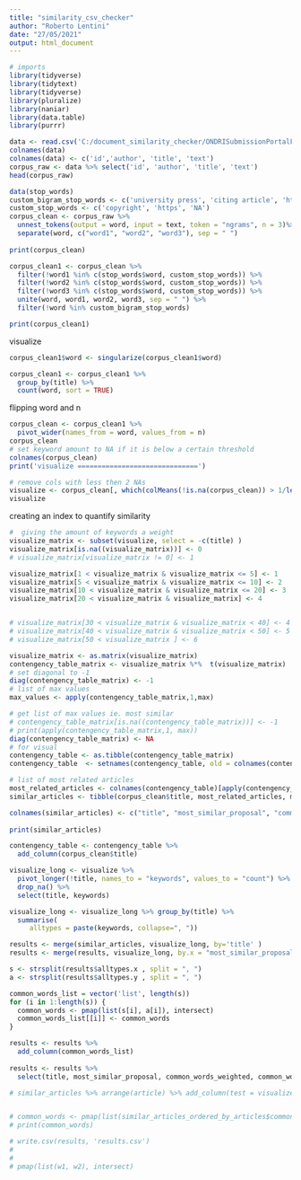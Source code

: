 ```yaml
---
title: "similarity_csv_checker"
author: "Roberto Lentini"
date: "27/05/2021"
output: html_document
---
```

```r
# imports
library(tidyverse)
library(tidytext)
library(tidyverse)
library(pluralize)
library(naniar)
library(data.table)
library(purrr)
```

```r
data <- read.csv('C:/document_similarity_checker/ONDRISubmissionPortalFullList .csv')
colnames(data)
colnames(data) <- c('id','author', 'title', 'text')
corpus_raw <- data %>% select('id', 'author', 'title', 'text')
head(corpus_raw)
```

```r
data(stop_words)
custom_bigram_stop_words <- c('university press', 'citing article', 'https www.tandfonline.com')
custom_stop_words <- c('copyright', 'https', 'NA')
corpus_clean <- corpus_raw %>%
  unnest_tokens(output = word, input = text, token = "ngrams", n = 3)%>%
  separate(word, c("word1", "word2", "word3"), sep = " ")
  
print(corpus_clean)

corpus_clean1 <- corpus_clean %>%
  filter(!word1 %in% c(stop_words$word, custom_stop_words)) %>%
  filter(!word2 %in% c(stop_words$word, custom_stop_words)) %>% 
  filter(!word3 %in% c(stop_words$word, custom_stop_words)) %>%
  unite(word, word1, word2, word3, sep = " ") %>%
  filter(!word %in% custom_bigram_stop_words)

print(corpus_clean1)
```
visualize
```r

corpus_clean1$word <- singularize(corpus_clean1$word)

corpus_clean1 <- corpus_clean1 %>%
  group_by(title) %>%
  count(word, sort = TRUE) 
```

flipping word and n
```r
corpus_clean <- corpus_clean1 %>%
  pivot_wider(names_from = word, values_from = n)
corpus_clean
# set keyword amount to NA if it is below a certain threshold
colnames(corpus_clean)
print('visualize ==============================')

# remove cols with less then 2 NAs
visualize <- corpus_clean[, which(colMeans(!is.na(corpus_clean)) > 1/length(corpus_clean$title))]
visualize
```
creating an index to quantify similarity
```r
#  giving the amount of keywords a weight
visualize_matrix <- subset(visualize, select = -c(title) )
visualize_matrix[is.na((visualize_matrix))] <- 0
# visualize_matrix[visualize_matrix != 0] <- 1

visualize_matrix[1 < visualize_matrix & visualize_matrix <= 5] <- 1
visualize_matrix[5 < visualize_matrix & visualize_matrix <= 10] <- 2
visualize_matrix[10 < visualize_matrix & visualize_matrix <= 20] <- 3
visualize_matrix[20 < visualize_matrix & visualize_matrix] <- 4


# visualize_matrix[30 < visualize_matrix & visualize_matrix < 40] <- 4 
# visualize_matrix[40 < visualize_matrix & visualize_matrix < 50] <- 5 
# visualize_matrix[50 < visualize_matrix ] <- 6 

visualize_matrix <- as.matrix(visualize_matrix)
contengency_table_matrix <- visualize_matrix %*%  t(visualize_matrix)
# set diagonal to -1
diag(contengency_table_matrix) <- -1
# list of max values
max_values <- apply(contengency_table_matrix,1,max)

# get list of max values ie. most similar 
# contengency_table_matrix[is.na((contengency_table_matrix))] <- -1
# print(apply(contengency_table_matrix,1, max))
diag(contengency_table_matrix) <- NA
# for visual
contengency_table <- as.tibble(contengency_table_matrix)
contengency_table  <- setnames(contengency_table, old = colnames(contengency_table), corpus_clean$title)

# list of most related articles
most_related_articles <- colnames(contengency_table)[apply(contengency_table,1,which.max)]
similar_articles <- tibble(corpus_clean$title, most_related_articles, max_values)

colnames(similar_articles) <- c("title", "most_similar_proposal", "common_words_weighted")
   
print(similar_articles)

contengency_table <- contengency_table %>%
  add_column(corpus_clean$title)
```


```r
visualize_long <- visualize %>% 
  pivot_longer(!title, names_to = "keywords", values_to = "count") %>%
  drop_na() %>%
  select(title, keywords)

visualize_long <- visualize_long %>% group_by(title) %>%
  summarise(
     alltypes = paste(keywords, collapse=", "))

results <- merge(similar_articles, visualize_long, by='title' )
results <- merge(results, visualize_long, by.x = "most_similar_proposal", by.y = "title" )

s <- strsplit(results$alltypes.x , split = ", ")
a <- strsplit(results$alltypes.y , split = ", ")

common_words_list = vector('list', length(s))
for (i in 1:length(s)) {
  common_words <- pmap(list(s[i], a[i]), intersect)
  common_words_list[[i]] <- common_words
}

results <- results %>%
  add_column(common_words_list)
  
results <- results %>% 
  select(title, most_similar_proposal, common_words_weighted, common_words_list)

# similar_articles %>% arrange(article) %>% add_column(test = visualize_long$alltypes) %>% arrange(most_related_articles) %>% add_column(test2 = visualize_long$alltypes)


# common_words <- pmap(list(similar_articles_ordered_by_articles$common_words, similar_articles_ordered_by_most_similar_articles$common_words), intersect)
# print(common_words)

# write.csv(results, 'results.csv')
# 
# 
# pmap(list(w1, w2), intersect)


```

